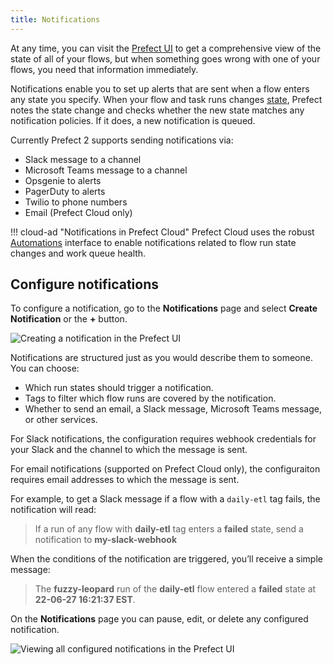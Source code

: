 ```yaml
---
title: Notifications
---
```




At any time, you can visit the [Prefect UI](/2.7.11/ui/flow-runs/) to get a comprehensive view of the state of all of your flows, but when something goes wrong with one of your flows, you need that information immediately. 

Notifications enable you to set up alerts that are sent when a flow enters any state you specify. When your flow and task runs changes [state](/2.7.11/concepts/states/), Prefect notes the state change and checks whether the new state matches any notification policies. If it does, a new notification is queued.

Currently Prefect 2 supports sending notifications via:

- Slack message to a channel
- Microsoft Teams message to a channel
- Opsgenie to alerts
- PagerDuty to alerts
- Twilio to phone numbers
- Email (Prefect Cloud only)

!!! cloud-ad "Notifications in Prefect Cloud"
    Prefect Cloud uses the robust [Automations](/2.7.11/ui/automations/) interface to enable notifications related to flow run state changes and work queue health.

## Configure notifications

To configure a notification, go to the **Notifications** page and select **Create Notification** or the **+** button. 

![Creating a notification in the Prefect UI](../img/ui/orion-create-slack-notification.png)

Notifications are structured just as you would describe them to someone. You can choose:

- Which run states should trigger a notification.
- Tags to filter which flow runs are covered by the notification.
- Whether to send an email, a Slack message, Microsoft Teams message, or other services.

For Slack notifications, the configuration requires webhook credentials for your Slack and the channel to which the message is sent.

For email notifications (supported on Prefect Cloud only), the configuraiton requires email addresses to which the message is sent.

For example, to get a Slack message if a flow with a `daily-etl` tag fails, the notification will read:

> If a run of any flow with **daily-etl** tag enters a **failed** state, send a notification to **my-slack-webhook**

When the conditions of the notification are triggered, you’ll receive a simple message:

> The **fuzzy-leopard** run of the **daily-etl** flow entered a **failed** state at **22-06-27 16:21:37 EST**.

On the **Notifications** page you can pause, edit, or delete any configured notification.

![Viewing all configured notifications in the Prefect UI](../img/ui/orion-notifications.png)
